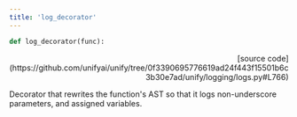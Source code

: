 ```yaml
---
title: 'log_decorator'
---
```


```python
def log_decorator(func):
```

<p align="right">[source code](https://github.com/unifyai/unify/tree/0f3390695776619ad24f443f15501b6c3b30e7ad/unify/logging/logs.py#L766)</p>

Decorator that rewrites the function's AST so that it logs non-underscore
parameters, and assigned variables.